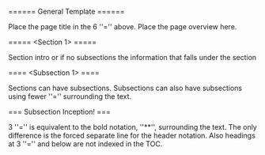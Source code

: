 ====== General Template ======

Place the page title in the 6 ''='' above. Place the page overview here.

===== <Section 1> =====

Section intro or if no subsections the information that falls under the section

==== <Subsection 1> ====

Sections can have subsections. Subsections can also have subsections using fewer ''='' surrounding the text.

=== Subsection Inception! ===

3 ''='' is equivalent to the bold notation, ''**'', surrounding the text. The only difference is the forced separate line for the header notation. Also headings at 3 ''='' and below are not indexed in the TOC.